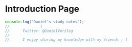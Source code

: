 # Introduction Page

```js mark=1[31:41]
console.log("Daniel's study notes");
//              |
//      Twitter: @DanielVerilog
//
//      I enjoy sharing my knowledge with my friends ; )
```




